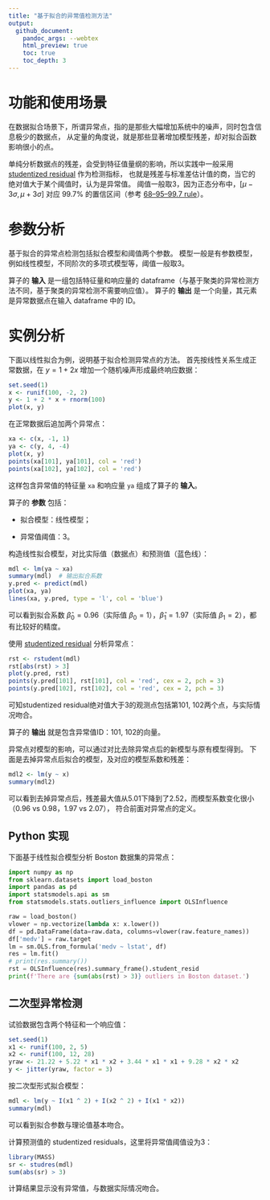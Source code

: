 ```yaml
---
title: "基于拟合的异常值检测方法"
output:
  github_document:
    pandoc_args: --webtex
    html_preview: true
    toc: true
    toc_depth: 3
---
```


# 功能和使用场景

在数据拟合场景下，所谓异常点，指的是那些大幅增加系统中的噪声，同时包含信息极少的数据点，
从定量的角度说，就是那些显著增加模型残差，却对拟合函数影响很小的点。

单纯分析数据点的残差，会受到特征值量纲的影响，所以实践中一般采用 [studentized residual](https://en.wikipedia.org/wiki/Studentized_residual) 作为检测指标，
也就是残差与标准差估计值的商，当它的绝对值大于某个阈值时，认为是异常值。
阈值一般取3，因为正态分布中，$[\mu - 3\sigma, \mu + 3\sigma]$ 对应 99.7% 的置信区间（参考 [68–95–99.7 rule](https://en.wikipedia.org/wiki/68%E2%80%9395%E2%80%9399.7_rule)）。

# 参数分析

基于拟合的异常点检测包括拟合模型和阈值两个参数。
模型一般是有参数模型，例如线性模型，不同阶次的多项式模型等，阈值一般取3。

算子的 **输入** 是一组包括特征量和响应量的 dataframe（与基于聚类的异常检测方法不同，基于聚类的异常检测不需要响应值）。
算子的 **输出** 是一个向量，其元素是异常数据点在输入 dataframe 中的 ID。

# 实例分析

下面以线性拟合为例，说明基于拟合检测异常点的方法。
首先按线性关系生成正常数据，在 $y = 1 + 2x$ 增加一个随机噪声形成最终响应数据：
```r
set.seed(1)
x <- runif(100, -2, 2)
y <- 1 + 2 * x + rnorm(100)
plot(x, y)
```

在正常数据后追加两个异常点：
```r
xa <- c(x, -1, 1)
ya <- c(y, 4, -4)
plot(x, y)
points(xa[101], ya[101], col = 'red')
points(xa[102], ya[102], col = 'red')
```

这样包含异常值的特征量 `xa` 和响应量 `ya` 组成了算子的 **输入**。

算子的 **参数** 包括：

* 拟合模型：线性模型；

* 异常值阈值：3。

构造线性拟合模型，对比实际值（数据点）和预测值（蓝色线）：
```r
mdl <- lm(ya ~ xa)
summary(mdl)  # 输出拟合系数
y.pred <- predict(mdl)
plot(xa, ya)
lines(xa, y.pred, type = 'l', col = 'blue')
```

可以看到拟合系数 $\hat \beta_0 = 0.96$（实际值 $\beta_0 = 1$），$\hat \beta_1 = 1.97$（实际值 $\beta_1 = 2$），都有比较好的精度。

使用 [studentized residual](https://en.wikipedia.org/wiki/Studentized_residual) 分析异常点：
```r
rst <- rstudent(mdl)
rst[abs(rst) > 3]
plot(y.pred, rst)
points(y.pred[101], rst[101], col = 'red', cex = 2, pch = 3)
points(y.pred[102], rst[102], col = 'red', cex = 2, pch = 3)
```

可知studentized residual绝对值大于3的观测点包括第101, 102两个点，与实际情况吻合。

算子的 **输出** 就是包含异常值ID：101, 102的向量。

异常点对模型的影响，可以通过对比去除异常点后的新模型与原有模型得到。
下面是去掉异常点后拟合的模型，及对应的模型系数和残差：
```r
mdl2 <- lm(y ~ x)
summary(mdl2)
```

可以看到去掉异常点后，残差最大值从5.01下降到了2.52，而模型系数变化很小（0.96 vs 0.98，1.97 vs 2.07）， 符合前面对异常点的定义。

## Python 实现

下面基于线性拟合模型分析 Boston 数据集的异常点：
```python
import numpy as np
from sklearn.datasets import load_boston
import pandas as pd
import statsmodels.api as sm
from statsmodels.stats.outliers_influence import OLSInfluence

raw = load_boston()
vlower = np.vectorize(lambda x: x.lower())
df = pd.DataFrame(data=raw.data, columns=vlower(raw.feature_names))
df['medv'] = raw.target
lm = sm.OLS.from_formula('medv ~ lstat', df)
res = lm.fit()
# print(res.summary())
rst = OLSInfluence(res).summary_frame().student_resid
print(f'There are {sum(abs(rst) > 3)} outliers in Boston dataset.')
```

## 二次型异常检测

试验数据包含两个特征和一个响应值：
```r
set.seed(1)
x1 <- runif(100, 2, 5)
x2 <- runif(100, 12, 28)
yraw <- 21.22 + 5.22 * x1 * x2 + 3.44 * x1 * x1 + 9.28 * x2 * x2
y <- jitter(yraw, factor = 3)
```

按二次型形式拟合模型：
```r

mdl <- lm(y ~ I(x1 ^ 2) + I(x2 ^ 2) + I(x1 * x2))
summary(mdl)
```

可以看到拟合参数与理论值基本吻合。

计算预测值的 studentized residuals，这里将异常值阈值设为3：
```r
library(MASS)
sr <- studres(mdl)
sum(abs(sr) > 3)
```

计算结果显示没有异常值，与数据实际情况吻合。